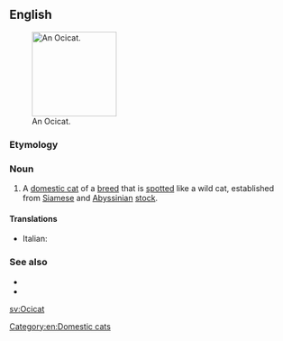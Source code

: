 ==English==
[[File:Ocicat Rizzo moving.jpg|thumb|150px|right|An Ocicat.]]

===Etymology===
{{blend|ocelot|cat|lang=en}}

===Noun===
{{en-noun}}

# A [[domestic cat]] of a [[breed]] that is [[spotted]] like a wild cat, established from [[Siamese]] and [[Abyssinian]] [[stock]].

====Translations====
{{checktrans-top}}
* Italian: {{t-check|it|gatto Ocicat}}
{{trans-mid}}

{{trans-bottom}}

===See also===
* {{pedia}}
* {{commonslite|Category:Ocicat}}

[[Category:en:Domestic cats]]

[[sv:Ocicat]]